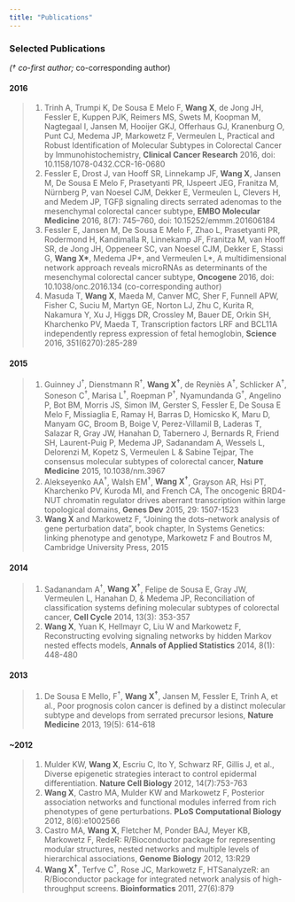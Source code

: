 ```yaml
---
title: "Publications"
---
```


### Selected Publications
*(† co-first author; * co-corresponding author)

#### 2016
>1. Trinh A, Trumpi K, De Sousa E Melo F, **Wang X**, de Jong JH, Fessler E, Kuppen PJK, Reimers MS, Swets M, Koopman M, Nagtegaal I, Jansen M, Hooijer GKJ, Offerhaus GJ, Kranenburg O, Punt CJ, Medema JP, Markowetz F, Vermeulen L, Practical and Robust Identification of Molecular Subtypes in Colorectal Cancer by Immunohistochemistry, **Clinical Cancer Research** 2016, doi: 10.1158/1078-0432.CCR-16-0680
1. Fessler E, Drost J, van Hooff SR, Linnekamp JF, **Wang X**, Jansen M, De Sousa E Melo F, Prasetyanti PR, IJspeert JEG, Franitza M, Nürnberg P, van Noesel CJM, Dekker E, Vermeulen L, Clevers H, and Medem JP, TGFβ signaling directs serrated adenomas to the mesenchymal colorectal cancer subtype, **EMBO Molecular Medicine** 2016, 8(7): 745–760, doi: 10.15252/emmm.201606184
1. Fessler E, Jansen M, De Sousa E Melo F, Zhao L, Prasetyanti PR, Rodermond H, Kandimalla R, Linnekamp JF, Franitza M, van Hooff SR, de Jong JH, Oppeneer SC, van Noesel CJM, Dekker E, Stassi G, **Wang X\***, Medema JP\*, and Vermeulen L\*, A multidimensional network approach reveals microRNAs as determinants of the mesenchymal colorectal cancer subtype, **Oncogene** 2016, doi: 10.1038/onc.2016.134 (co-corresponding author)
1. Masuda T, **Wang X**, Maeda M, Canver MC, Sher F, Funnell APW, Fisher C, Suciu M, Martyn GE, Norton LJ, Zhu C, Kurita R, Nakamura Y, Xu J, Higgs DR, Crossley M, Bauer DE, Orkin SH, Kharchenko PV, Maeda T, Transcription factors LRF and BCL11A independently repress expression of fetal hemoglobin, **Science** 2016, 351(6270):285-289

#### 2015
>1. Guinney J<sup>†</sup>, Dienstmann R<sup>†</sup>, **Wang X<sup>†</sup>**, de Reyniès A<sup>†</sup>, Schlicker A<sup>†</sup>, Soneson C<sup>†</sup>, Marisa L<sup>†</sup>, Roepman P<sup>†</sup>, Nyamundanda G<sup>†</sup>, Angelino P, Bot BM, Morris JS, Simon IM, Gerster S, Fessler E, De Sousa E Melo F, Missiaglia E, Ramay H, Barras D, Homicsko K, Maru D, Manyam GC, Broom B, Boige V, Perez-Villamil B, Laderas T, Salazar R, Gray JW, Hanahan D, Tabernero J, Bernards R, Friend SH, Laurent-Puig P, Medema JP, Sadanandam A, Wessels L, Delorenzi M, Kopetz S, Vermeulen L & Sabine Tejpar, The consensus molecular subtypes of colorectal cancer, **Nature Medicine** 2015, 10.1038/nm.3967
1. Alekseyenko AA<sup>†</sup>, Walsh EM<sup>†</sup>, **Wang X<sup>†</sup>**, Grayson AR, Hsi PT, Kharchenko PV, Kuroda MI, and French CA, The oncogenic BRD4-NUT chromatin regulator drives aberrant transcription within large topological domains, **Genes Dev** 2015, 29: 1507-1523
1. **Wang X** and Markowetz F, "Joining the dots–network analysis of gene perturbation data", book chapter, In Systems Genetics: linking phenotype and genotype, Markowetz F and Boutros M, Cambridge University Press, 2015

#### 2014
>1. Sadanandam A<sup>†</sup>, **Wang X<sup>†</sup>**, Felipe de Sousa E, Gray JW, Vermeulen L, Hanahan D, & Medema JP, Reconciliation of classification systems defining molecular subtypes of colorectal cancer, **Cell Cycle** 2014, 13(3): 353-357
1. **Wang X**, Yuan K, Hellmayr C, Liu W and Markowetz F, Reconstructing evolving signaling networks by hidden Markov nested effects models, **Annals of Applied Statistics** 2014, 8(1): 448-480

#### 2013
>1. De Sousa E Mello, F<sup>†</sup>, **Wang X<sup>†</sup>**, Jansen M, Fessler E, Trinh A, et al., Poor prognosis colon cancer is defined by a distinct molecular subtype and develops from serrated precursor lesions, **Nature Medicine** 2013, 19(5): 614-618

#### ~2012
>1. Mulder KW, **Wang X**, Escriu C, Ito Y, Schwarz RF, Gillis J, et al., Diverse epigenetic strategies interact to control epidermal differentiation. **Nature Cell Biology** 2012, 14(7):753-763
1. **Wang X**, Castro MA, Mulder KW and Markowetz F, Posterior association networks and functional modules inferred from rich phenotypes of gene perturbations. **PLoS Computational Biology** 2012, 8(6):e1002566
1. Castro MA, **Wang X**, Fletcher M, Ponder BAJ, Meyer KB, Markowetz F, RedeR: R/Bioconductor package for representing modular structures, nested networks and multiple levels of hierarchical associations, **Genome Biology** 2012, 13:R29
1. **Wang X<sup>†</sup>**, Terfve C<sup>†</sup>, Rose JC, Markowetz F, HTSanalyzeR: an R/Bioconductor package for integrated network analysis of high-throughput screens. **Bioinformatics** 2011, 27(6):879